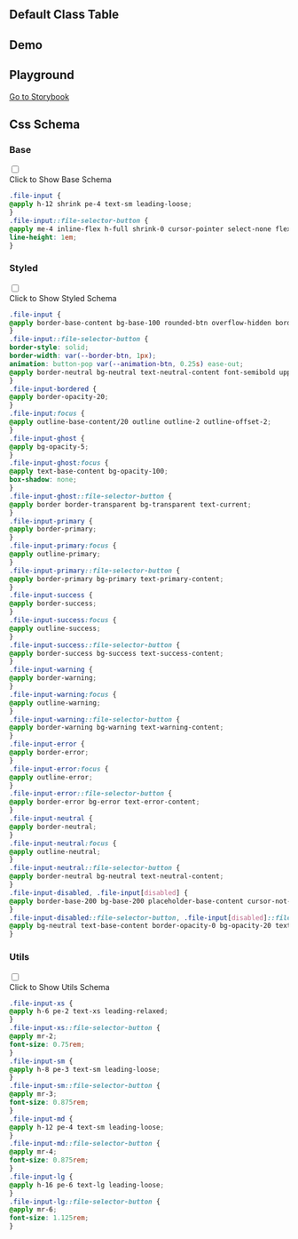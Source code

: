 
## Default Class Table

<CssTable name="file-input" />

## Demo

<Demo></Demo>

## Playground

[Go to Storybook](https://story.ui.icebreaker.top/?path=/docs/data-entry-file-input--docs)

## Css Schema


### Base

<div className="collapse">
<input type="checkbox" /> 
<div class="collapse-title px-0">
<span class="btn">Click to Show Base Schema</span>
</div>
<div class="collapse-content"> 

```css
.file-input {
@apply h-12 shrink pe-4 text-sm leading-loose;
}
.file-input::file-selector-button {
@apply me-4 inline-flex h-full shrink-0 cursor-pointer select-none flex-wrap items-center justify-center px-4 text-center text-sm transition duration-200 ease-out;
line-height: 1em;
}
```

</div>
</div>

  

### Styled

<div className="collapse">
<input type="checkbox" /> 
<div class="collapse-title px-0">
<span class="btn">Click to Show Styled Schema</span>
</div>
<div class="collapse-content"> 

```css
.file-input {
@apply border-base-content bg-base-100 rounded-btn overflow-hidden border border-opacity-0 text-base;
}
.file-input::file-selector-button {
border-style: solid;
border-width: var(--border-btn, 1px);
animation: button-pop var(--animation-btn, 0.25s) ease-out;
@apply border-neutral bg-neutral text-neutral-content font-semibold uppercase no-underline;
}
.file-input-bordered {
@apply border-opacity-20;
}
.file-input:focus {
@apply outline-base-content/20 outline outline-2 outline-offset-2;
}
.file-input-ghost {
@apply bg-opacity-5;
}
.file-input-ghost:focus {
@apply text-base-content bg-opacity-100;
box-shadow: none;
}
.file-input-ghost::file-selector-button {
@apply border border-transparent bg-transparent text-current;
}
.file-input-primary {
@apply border-primary;
}
.file-input-primary:focus {
@apply outline-primary;
}
.file-input-primary::file-selector-button {
@apply border-primary bg-primary text-primary-content;
}
.file-input-success {
@apply border-success;
}
.file-input-success:focus {
@apply outline-success;
}
.file-input-success::file-selector-button {
@apply border-success bg-success text-success-content;
}
.file-input-warning {
@apply border-warning;
}
.file-input-warning:focus {
@apply outline-warning;
}
.file-input-warning::file-selector-button {
@apply border-warning bg-warning text-warning-content;
}
.file-input-error {
@apply border-error;
}
.file-input-error:focus {
@apply outline-error;
}
.file-input-error::file-selector-button {
@apply border-error bg-error text-error-content;
}
.file-input-neutral {
@apply border-neutral;
}
.file-input-neutral:focus {
@apply outline-neutral;
}
.file-input-neutral::file-selector-button {
@apply border-neutral bg-neutral text-neutral-content;
}
.file-input-disabled, .file-input[disabled] {
@apply border-base-200 bg-base-200 placeholder-base-content cursor-not-allowed text-opacity-20 placeholder-opacity-20;
}
.file-input-disabled::file-selector-button, .file-input[disabled]::file-selector-button {
@apply bg-neutral text-base-content border-opacity-0 bg-opacity-20 text-opacity-20;
}
```

</div>
</div>

  

### Utils

<div className="collapse">
<input type="checkbox" /> 
<div class="collapse-title px-0">
<span class="btn">Click to Show Utils Schema</span>
</div>
<div class="collapse-content"> 

```css
.file-input-xs {
@apply h-6 pe-2 text-xs leading-relaxed;
}
.file-input-xs::file-selector-button {
@apply mr-2;
font-size: 0.75rem;
}
.file-input-sm {
@apply h-8 pe-3 text-sm leading-loose;
}
.file-input-sm::file-selector-button {
@apply mr-3;
font-size: 0.875rem;
}
.file-input-md {
@apply h-12 pe-4 text-sm leading-loose;
}
.file-input-md::file-selector-button {
@apply mr-4;
font-size: 0.875rem;
}
.file-input-lg {
@apply h-16 pe-6 text-lg leading-loose;
}
.file-input-lg::file-selector-button {
@apply mr-6;
font-size: 1.125rem;
}
```

</div>
</div>